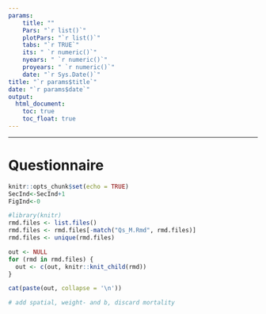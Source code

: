 ```yaml
---
params: 
    title: ""
    Pars: "`r list()`"
    plotPars: "`r list()`"
    tabs: "`r TRUE`"
    its: " `r numeric()`"
    nyears: " `r numeric()`"
    proyears: " `r numeric()`"
    date: "`r Sys.Date()`"
title: "`r params$title`"
date: "`r params$date`"
output:
  html_document:
    toc: true
    toc_float: true
---
```


***

# Questionnaire
```r
knitr::opts_chunk$set(echo = TRUE)
SecInd<-SecInd+1
FigInd<-0
```

```r
#library(knitr)
rmd.files <- list.files()
rmd.files <- rmd.files[-match("Qs_M.Rmd", rmd.files)]
rmd.files <- unique(rmd.files)

out <- NULL
for (rmd in rmd.files) {
  out <- c(out, knitr::knit_child(rmd))
}
```


```r
cat(paste(out, collapse = '\n'))
```

```r
# add spatial, weight- and b, discard mortality

```